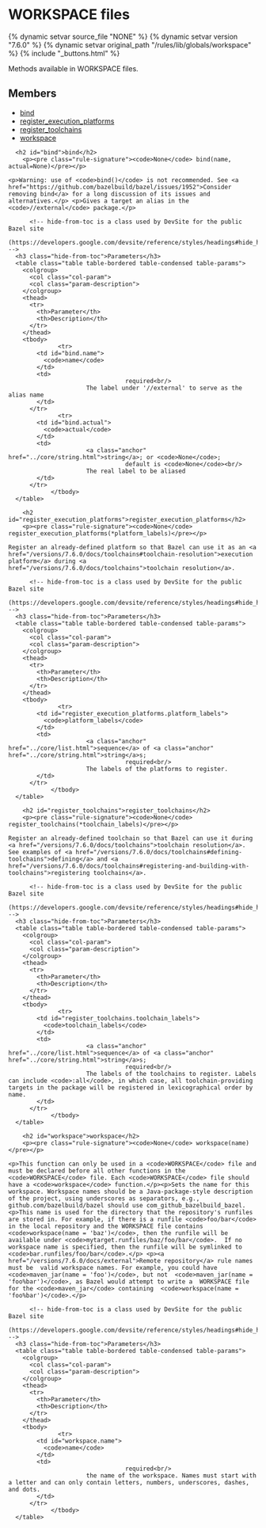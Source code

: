 <html devsite>
<head>
  <meta name="project_path" value="/_project.yaml">
  <meta name="book_path" value="/versions/7.6.0/_book.yaml">
</head>
<body>

<h1 class="page-title" id="modules.workspace">WORKSPACE files</h1>

{% dynamic setvar source_file "NONE" %}
{% dynamic setvar version "7.6.0" %}
{% dynamic setvar original_path "/rules/lib/globals/workspace" %}
{% include "_buttons.html" %}
<!-- {% raw %} -->

Methods available in WORKSPACE files.

<h2>Members</h2>
<ul>
    <li>
    <a href="#bind">bind</a>
  </li>
      <li>
    <a href="#register_execution_platforms">register_execution_platforms</a>
  </li>
      <li>
    <a href="#register_toolchains">register_toolchains</a>
  </li>
      <li>
    <a href="#workspace">workspace</a>
  </li>
  </ul>

      <h2 id="bind">bind</h2>
        <p><pre class="rule-signature"><code>None</code> bind(name, actual=None)</pre></p>

    <p>Warning: use of <code>bind()</code> is not recommended. See <a href="https://github.com/bazelbuild/bazel/issues/1952">Consider removing bind</a> for a long discussion of its issues and alternatives.</p> <p>Gives a target an alias in the <code>//external</code> package.</p>

          <!-- hide-from-toc is a class used by DevSite for the public Bazel site
      (https://developers.google.com/devsite/reference/styles/headings#hide_headings_from_the_toc) -->
      <h3 class="hide-from-toc">Parameters</h3>
      <table class="table table-bordered table-condensed table-params">
        <colgroup>
          <col class="col-param">
          <col class="param-description">
        </colgroup>
        <thead>
          <tr>
            <th>Parameter</th>
            <th>Description</th>
          </tr>
        </thead>
        <tbody>
                  <tr>
            <td id="bind.name">
              <code>name</code>
            </td>
            <td>
                                     required<br/>
                          The label under '//external' to serve as the alias name
            </td>
          </tr>
                  <tr>
            <td id="bind.actual">
              <code>actual</code>
            </td>
            <td>
                          <a class="anchor" href="../core/string.html">string</a>; or <code>None</code>;
                                     default is <code>None</code><br/>
                          The real label to be aliased
            </td>
          </tr>
                </tbody>
      </table>

        <h2 id="register_execution_platforms">register_execution_platforms</h2>
        <p><pre class="rule-signature"><code>None</code> register_execution_platforms(*platform_labels)</pre></p>

    Register an already-defined platform so that Bazel can use it as an <a href="/versions/7.6.0/docs/toolchains#toolchain-resolution">execution platform</a> during <a href="/versions/7.6.0/docs/toolchains">toolchain resolution</a>.

          <!-- hide-from-toc is a class used by DevSite for the public Bazel site
      (https://developers.google.com/devsite/reference/styles/headings#hide_headings_from_the_toc) -->
      <h3 class="hide-from-toc">Parameters</h3>
      <table class="table table-bordered table-condensed table-params">
        <colgroup>
          <col class="col-param">
          <col class="param-description">
        </colgroup>
        <thead>
          <tr>
            <th>Parameter</th>
            <th>Description</th>
          </tr>
        </thead>
        <tbody>
                  <tr>
            <td id="register_execution_platforms.platform_labels">
              <code>platform_labels</code>
            </td>
            <td>
                          <a class="anchor" href="../core/list.html">sequence</a> of <a class="anchor" href="../core/string.html">string</a>s;
                                     required<br/>
                          The labels of the platforms to register.
            </td>
          </tr>
                </tbody>
      </table>

        <h2 id="register_toolchains">register_toolchains</h2>
        <p><pre class="rule-signature"><code>None</code> register_toolchains(*toolchain_labels)</pre></p>

    Register an already-defined toolchain so that Bazel can use it during <a href="/versions/7.6.0/docs/toolchains">toolchain resolution</a>. See examples of <a href="/versions/7.6.0/docs/toolchains#defining-toolchains">defining</a> and <a href="/versions/7.6.0/docs/toolchains#registering-and-building-with-toolchains">registering toolchains</a>.

          <!-- hide-from-toc is a class used by DevSite for the public Bazel site
      (https://developers.google.com/devsite/reference/styles/headings#hide_headings_from_the_toc) -->
      <h3 class="hide-from-toc">Parameters</h3>
      <table class="table table-bordered table-condensed table-params">
        <colgroup>
          <col class="col-param">
          <col class="param-description">
        </colgroup>
        <thead>
          <tr>
            <th>Parameter</th>
            <th>Description</th>
          </tr>
        </thead>
        <tbody>
                  <tr>
            <td id="register_toolchains.toolchain_labels">
              <code>toolchain_labels</code>
            </td>
            <td>
                          <a class="anchor" href="../core/list.html">sequence</a> of <a class="anchor" href="../core/string.html">string</a>s;
                                     required<br/>
                          The labels of the toolchains to register. Labels can include <code>:all</code>, in which case, all toolchain-providing targets in the package will be registered in lexicographical order by name.
            </td>
          </tr>
                </tbody>
      </table>

        <h2 id="workspace">workspace</h2>
        <p><pre class="rule-signature"><code>None</code> workspace(name)</pre></p>

    <p>This function can only be used in a <code>WORKSPACE</code> file and must be declared before all other functions in the <code>WORKSPACE</code> file. Each <code>WORKSPACE</code> file should have a <code>workspace</code> function.</p><p>Sets the name for this workspace. Workspace names should be a Java-package-style description of the project, using underscores as separators, e.g., github.com/bazelbuild/bazel should use com_github_bazelbuild_bazel. <p>This name is used for the directory that the repository's runfiles are stored in. For example, if there is a runfile <code>foo/bar</code> in the local repository and the WORKSPACE file contains <code>workspace(name = 'baz')</code>, then the runfile will be available under <code>mytarget.runfiles/baz/foo/bar</code>.  If no workspace name is specified, then the runfile will be symlinked to <code>bar.runfiles/foo/bar</code>.</p> <p><a href="/versions/7.6.0/docs/external">Remote repository</a> rule names must be  valid workspace names. For example, you could have  <code>maven_jar(name = 'foo')</code>, but not  <code>maven_jar(name = 'foo%bar')</code>, as Bazel would attempt to write a  WORKSPACE file for the <code>maven_jar</code> containing  <code>workspace(name = 'foo%bar')</code>.</p>

          <!-- hide-from-toc is a class used by DevSite for the public Bazel site
      (https://developers.google.com/devsite/reference/styles/headings#hide_headings_from_the_toc) -->
      <h3 class="hide-from-toc">Parameters</h3>
      <table class="table table-bordered table-condensed table-params">
        <colgroup>
          <col class="col-param">
          <col class="param-description">
        </colgroup>
        <thead>
          <tr>
            <th>Parameter</th>
            <th>Description</th>
          </tr>
        </thead>
        <tbody>
                  <tr>
            <td id="workspace.name">
              <code>name</code>
            </td>
            <td>
                                     required<br/>
                          the name of the workspace. Names must start with a letter and can only contain letters, numbers, underscores, dashes, and dots.
            </td>
          </tr>
                </tbody>
      </table>


</body>
</html>

<!-- {% endraw %} -->

